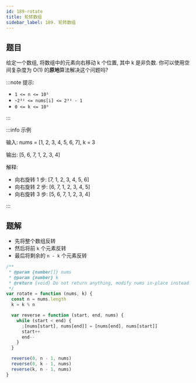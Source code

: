 ```yaml
---
id: 189-rotate
title: 轮转数组
sidebar_label: 189. 轮转数组
---
```


## 题目

给定一个数组, 将数组中的元素向右移动 k 个位置, 其中 k 是非负数. 你可以使用空间复杂度为 O(1) 的**原地**算法解决这个问题吗?

:::note 提示:

- `1 <= n <= 10⁵`
- -`2³¹ <= nums[i] <= 2³¹ - 1`
- `0 <= k <= 10⁵`

:::

:::info 示例

输入: nums = [1, 2, 3, 4, 5, 6, 7], k = 3

输出: [5, 6, 7, 1, 2, 3, 4]

解释:

- 向右旋转 1 步: [7, 1, 2, 3, 4, 5, 6]
- 向右旋转 2 步: [6, 7, 1, 2, 3, 4, 5]
- 向右旋转 3 步: [5, 6, 7, 1, 2, 3, 4]

:::

## 题解

- 先将整个数组反转
- 然后将前 `k` 个元素反转
- 最后将剩余的 `n - k` 个元素反转

```ts
/**
 * @param {number[]} nums
 * @param {number} k
 * @return {void} Do not return anything, modify nums in-place instead.
 */
var rotate = function (nums, k) {
  const n = nums.length
  k = k % n

  var reverse = function (start, end, nums) {
    while (start < end) {
      ;[nums[start], nums[end]] = [nums[end], nums[start]]
      start++
      end--
    }
  }

  reverse(0, n - 1, nums)
  reverse(0, k - 1, nums)
  reverse(k, n - 1, nums)
}
```
